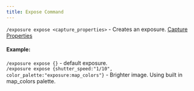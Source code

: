 ```yaml
---
title: Expose Command
---
```


`/exposure expose <capture_properties>` - Creates an exposure. [Capture Properties](../customization/components/capture_properties)

#### Example:
`/exposure expose {}` - default exposure.\
`/exposure expose {shutter_speed:"1/10", color_palette:"exposure:map_colors"}` - Brighter image. Using built in map_colors palette.